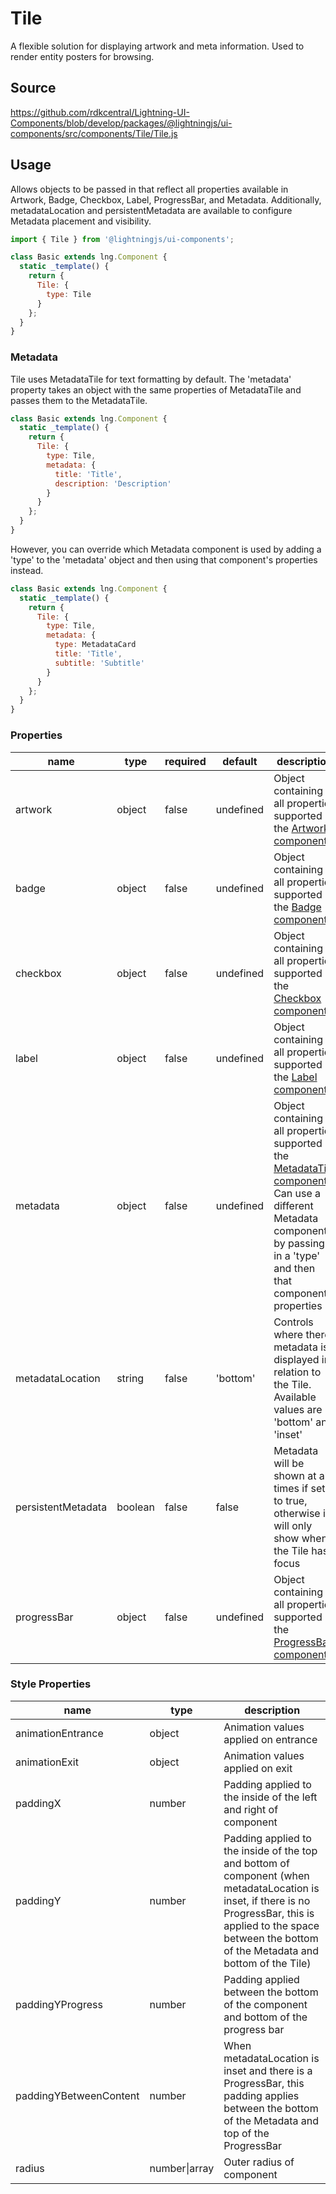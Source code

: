 ﻿<!--
  Copyright 2023 Comcast Cable Communications Management, LLC

  Licensed under the Apache License, Version 2.0 (the "License");
  you may not use this file except in compliance with the License.
  You may obtain a copy of the License at

  http://www.apache.org/licenses/LICENSE-2.0

  Unless required by applicable law or agreed to in writing, software
  distributed under the License is distributed on an "AS IS" BASIS,
  WITHOUT WARRANTIES OR CONDITIONS OF ANY KIND, either express or implied.
  See the License for the specific language governing permissions and
  limitations under the License.

  SPDX-License-Identifier: Apache-2.0
-->


# Tile

A flexible solution for displaying artwork and meta information. Used to render entity posters for browsing.

## Source

https://github.com/rdkcentral/Lightning-UI-Components/blob/develop/packages/@lightningjs/ui-components/src/components/Tile/Tile.js

## Usage

Allows objects to be passed in that reflect all properties available in Artwork, Badge, Checkbox, Label, ProgressBar, and Metadata. Additionally, metadataLocation and persistentMetadata are available to configure Metadata placement and visibility.

```js
import { Tile } from '@lightningjs/ui-components';

class Basic extends lng.Component {
  static _template() {
    return {
      Tile: {
        type: Tile
      }
    };
  }
}
```

<Canvas>
  <Story id="tiles-cards-tile--tile" />
</Canvas>

### Metadata

Tile uses MetadataTile for text formatting by default. The 'metadata' property takes an object with the same properties of MetadataTile and passes them to the MetadataTile.

```js
class Basic extends lng.Component {
  static _template() {
    return {
      Tile: {
        type: Tile,
        metadata: {
          title: 'Title',
          description: 'Description'
        }
      }
    };
  }
}
```

However, you can override which Metadata component is used by adding a 'type' to the 'metadata' object and then using that component's properties instead.

```js
class Basic extends lng.Component {
  static _template() {
    return {
      Tile: {
        type: Tile,
        metadata: {
          type: MetadataCard
          title: 'Title',
          subtitle: 'Subtitle'
        }
      }
    };
  }
}
```

### Properties

| name               | type    | required | default   | description                                                                                                                                                                                                                           |
| ------------------ | ------- | -------- | --------- | ------------------------------------------------------------------------------------------------------------------------------------------------------------------------------------------------------------------------------------- |
| artwork            | object  | false    | undefined | Object containing all properties supported in the [Artwork component](?path=/docs/foundations-artwork--artwork)                                                                                                                       |
| badge              | object  | false    | undefined | Object containing all properties supported in the [Badge component](?path=/docs/metadata-badge--text)                                                                                                                                 |
| checkbox           | object  | false    | undefined | Object containing all properties supported in the [Checkbox component](?path=/docs/utilities-checkbox--checkbox)                                                                                                                      |
| label              | object  | false    | undefined | Object containing all properties supported in the [Label component](?path=/docs/metadata-label--label)                                                                                                                                |
| metadata           | object  | false    | undefined | Object containing all properties supported in the [MetadataTile component](?path=/docs/metadata-metadatatile--metadata-tile)<br /> Can use a different Metadata component by passing in a 'type' and then that component's properties |
| metadataLocation   | string  | false    | 'bottom'  | Controls where there metadata is displayed in relation to the Tile. Available values are 'bottom' and 'inset'                                                                                                                         |
| persistentMetadata | boolean | false    | false     | Metadata will be shown at all times if set to true, otherwise it will only show when the Tile has focus                                                                                                                               |
| progressBar        | object  | false    | undefined | Object containing all properties supported in the [ProgressBar component](??path=/docs/utilities-progressbar--progress-bar)                                                                                                           |

### Style Properties

| name                   | type          | description                                                                                                                                                                                                           |
| ---------------------- | ------------- | --------------------------------------------------------------------------------------------------------------------------------------------------------------------------------------------------------------------- |
| animationEntrance      | object        | Animation values applied on entrance                                                                                                                                                                                  |
| animationExit          | object        | Animation values applied on exit                                                                                                                                                                                      |
| paddingX               | number        | Padding applied to the inside of the left and right of component                                                                                                                                                      |
| paddingY               | number        | Padding applied to the inside of the top and bottom of component (when metadataLocation is inset, if there is no ProgressBar, this is applied to the space between the bottom of the Metadata and bottom of the Tile) |
| paddingYProgress       | number        | Padding applied between the bottom of the component and bottom of the progress bar                                                                                                                                    |
| paddingYBetweenContent | number        | When metadataLocation is inset and there is a ProgressBar, this padding applies between the bottom of the Metadata and top of the ProgressBar                                                                         |
| radius                 | number\|array | Outer radius of component                                                                                                                                                                                             |
